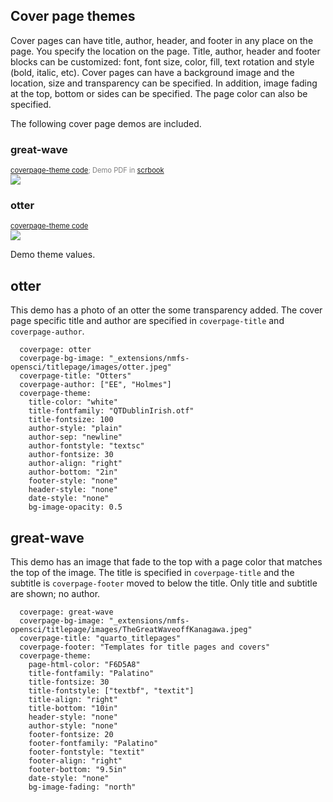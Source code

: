 ## Cover page themes

Cover pages can have title, author, header, and footer in any place on the page. You specify the location on the page. Title, author, header and footer blocks can be customized: font, font size, color, fill, text rotation and style (bold, italic, etc). Cover pages can have a background image and the location, size and transparency can be specified. In addition, image fading at the top, bottom or sides can be specified. The page color can also be specified.

The following cover page demos are included. 

::: {.panel-tabset}

### great-wave
<span style="font-size:0.8em; color: grey">[coverpage-theme code](05-coverpage-themes.html#great-wave-1); Demo PDF in [scrbook](https://nmfs-opensci.github.io/quarto_titlepages/titlepages/great-wave/article.pdf)</span></br>![](images/great-wave.jpg){.border fig-alt="Screenshot of great-wave cover page. This cover page an image that fades to the top and a page color that matches the top of the image (a great wave). "}

### otter
<span style="font-size:0.8em; color: grey">[coverpage-theme code](05-coverpage-themes.html#otter-1)</span></br>![](images/otter.jpg){.border fig-alt="Screenshot of otter cover page. This cover page has a full page photo of an otter. The title has be changed to Otters and a custom font is used."}
:::

Demo theme values.

## otter

This demo has a photo of an otter the some transparency added. The cover page specific title and author are specified in `coverpage-title` and `coverpage-author`.

```
  coverpage: otter
  coverpage-bg-image: "_extensions/nmfs-opensci/titlepage/images/otter.jpeg"
  coverpage-title: "Otters"
  coverpage-author: ["EE", "Holmes"]
  coverpage-theme:
    title-color: "white"
    title-fontfamily: "QTDublinIrish.otf"
    title-fontsize: 100
    author-style: "plain"
    author-sep: "newline"
    author-fontstyle: "textsc"
    author-fontsize: 30
    author-align: "right"
    author-bottom: "2in"
    footer-style: "none"
    header-style: "none"
    date-style: "none"
    bg-image-opacity: 0.5
```



## great-wave

This demo has an image that fade to the top with a page color that matches the top of the image. The title is specified in `coverpage-title` and the subtitle is `coverpage-footer` moved to below the title. Only title and subtitle are shown; no author.

```
  coverpage: great-wave
  coverpage-bg-image: "_extensions/nmfs-opensci/titlepage/images/TheGreatWaveoffKanagawa.jpeg"
  coverpage-title: "quarto_titlepages"
  coverpage-footer: "Templates for title pages and covers"
  coverpage-theme:
    page-html-color: "F6D5A8"
    title-fontfamily: "Palatino"
    title-fontsize: 30
    title-fontstyle: ["textbf", "textit"]
    title-align: "right"
    title-bottom: "10in"
    header-style: "none"
    author-style: "none"
    footer-fontsize: 20
    footer-fontfamily: "Palatino"
    footer-fontstyle: "textit"
    footer-align: "right"
    footer-bottom: "9.5in"
    date-style: "none"
    bg-image-fading: "north"
```
